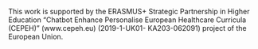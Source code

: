 This work is supported by the ERASMUS+ Strategic Partnership in Higher Education “Chatbot Enhance Personalise European Healthcare Curricula (CEPEH)” (www.cepeh.eu) (2019-1-UK01- KA203-062091) project of the European Union.




\begin{flushright}
The CEPEH Team \\
\end{flushright}

